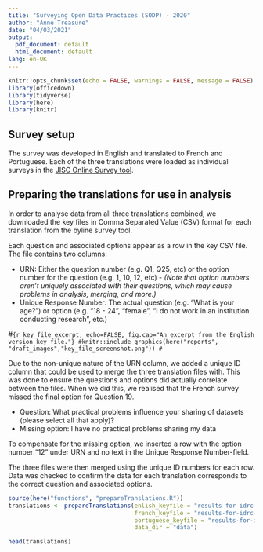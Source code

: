 ```yaml
---
title: "Surveying Open Data Practices (SODP) - 2020"
author: "Anne Treasure"
date: "04/03/2021"
output:
  pdf_document: default
  html_document: default
lang: en-UK
---
```


```r
knitr::opts_chunk$set(echo = FALSE, warnings = FALSE, message = FALSE)
library(officedown)
library(tidyverse)
library(here)
library(knitr)
```
## Survey setup

The survey was developed in English and translated to French and Portuguese. Each of the three translations were loaded as individual surveys in the [JISC Online Survey tool](https://www.jisc.ac.uk/online-surveys). 

## Preparing the translations for use in analysis

In order to analyse data from all three translations combined, we downloaded the key files in Comma Separated Value (CSV) format for each translation from the byline survey tool. 

Each question and associated options appear as a row in the key CSV file. The file contains two columns:

- URN: Either the question number (e.g. Q1, Q25, etc) or the option number for the question (e.g. 1, 10, 12, etc) - *(Note that option numbers aren't uniquely associated with their questions, which may cause problems in analysis, merging, and more.)*
- Unique Response Number: The actual question (e.g. "What is your age?") or option (e.g. "18 - 24", "female", "I do not work in an institution conducting research", etc.)

#```{r key_file_excerpt, echo=FALSE, fig.cap="An excerpt from the English version key file."}
#knitr::include_graphics(here("reports", "draft_images","key_file_screenshot.png"))
#```

Due to the non-unique nature of the URN column, we added a unique ID column that could be used to merge the three translation files with. This was done to ensure the questions and options did actually correlate between the files. When we did this, we realised that the French survey missed the final option for Question 19.

- Question: What practical problems influence your sharing of datasets (please select all that apply)?
- Missing option: I have no practical problems sharing my data	

To compensate for the missing option, we inserted a row with the option number "12" under URN and no text in the Unique Response Number-field.

The three files were then merged using the unique ID numbers for each row. Data was checked to confirm the data for each translation corresponds to the correct question and associated options.

```r
source(here("functions", "prepareTranslations.R"))
translations <- prepareTranslations(enlish_keyfile = "results-for-idrc-surveyin-2020-11-06-1612-key.en.csv",
                                    french_keyfile = "results-for-idrc-surveyin-2020-11-06-1556-key.fr.csv",
                                    portuguese_keyfile = "results-for-idrc-surveyin-2020-11-06-1555-key.pt.csv", 
                                    data_dir = "data")
```

```r
head(translations)
```